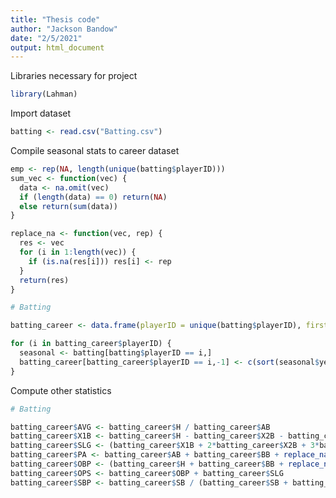 ```yaml
---
title: "Thesis code"
author: "Jackson Bandow"
date: "2/5/2021"
output: html_document
---
```


Libraries necessary for project

```r
library(Lahman)

```


Import dataset

```r
batting <- read.csv("Batting.csv")

```


Compile seasonal stats to career dataset

```r
emp <- rep(NA, length(unique(batting$playerID)))
sum_vec <- function(vec) {
  data <- na.omit(vec)
  if (length(data) == 0) return(NA)
  else return(sum(data))
}

replace_na <- function(vec, rep) {
  res <- vec
  for (i in 1:length(vec)) {
    if (is.na(res[i])) res[i] <- rep
  }
  return(res)
}

# Batting

batting_career <- data.frame(playerID = unique(batting$playerID), firstyearID = emp, lastyearID = emp, G = emp, AB = emp, R = emp, H = emp, X2B = emp, X3B = emp, HR = emp, RBI = emp, SB = emp, CS = emp, BB = emp, SO = emp, IBB = emp, HBP = emp, SH = emp, SF = emp, GIDP = emp)

for (i in batting_career$playerID) {
  seasonal <- batting[batting$playerID == i,]
  batting_career[batting_career$playerID == i,-1] <- c(sort(seasonal$yearID)[1], tail(sort(seasonal$yearID), n=1), sum_vec(seasonal$G), sum_vec(seasonal$AB), sum_vec(seasonal$R), sum_vec(seasonal$H), sum_vec(seasonal$X2B), sum_vec(seasonal$X3B), sum_vec(seasonal$HR), sum_vec(seasonal$RBI), sum_vec(seasonal$SB), sum_vec(seasonal$CS), sum_vec(seasonal$BB), sum_vec(seasonal$SO), sum_vec(seasonal$IBB), sum_vec(seasonal$HBP), sum_vec(seasonal$SH), sum_vec(seasonal$SF), sum_vec(seasonal$GIDP))
}


```


Compute other statistics

```r
# Batting

batting_career$AVG <- batting_career$H / batting_career$AB
batting_career$X1B <- batting_career$H - batting_career$X2B - batting_career$X3B - batting_career$HR
batting_career$SLG <- (batting_career$X1B + 2*batting_career$X2B + 3*batting_career$X3B + 4*batting_career$HR) / batting_career$AB
batting_career$PA <- batting_career$AB + batting_career$BB + replace_na(batting_career$HBP, 0) + replace_na(batting_career$SF, 0) + replace_na(batting_career$SH, 0) 
batting_career$OBP <- (batting_career$H + batting_career$BB + replace_na(batting_career$HBP, 0)) / (batting_career$PA - replace_na(batting_career$SH, 0))
batting_career$OPS <- batting_career$OBP + batting_career$SLG
batting_career$SBP <- batting_career$SB / (batting_career$SB + batting_career$CS)

```


